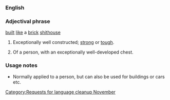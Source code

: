 {{nolanguage/box}}
[[Category:Requests for language cleanup November]]
===English===
===Adjectival phrase===
[[built]] [[like]] a [[brick]] [[shithouse]]
# {{slang}} Exceptionally well constructed; [[strong]] or [[tough]].
# {{slang}} Of a person, with an exceptionally well-developed chest.

===Usage notes===
* Normally applied to a person, but can also be used for buildings or cars etc.